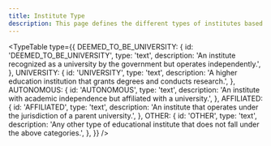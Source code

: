 ```yaml
---
title: Institute Type
description: This page defines the different types of institutes based on their academic and administrative structure.
---
```


<TypeTable
  type={{
    DEEMED_TO_BE_UNIVERSITY: {
      id: 'DEEMED_TO_BE_UNIVERSITY',
      type: 'text',
      description:
        'An institute recognized as a university by the government but operates independently.',
    },
    UNIVERSITY: {
      id: 'UNIVERSITY',
      type: 'text',
      description:
        'A higher education institution that grants degrees and conducts research.',
    },
    AUTONOMOUS: {
      id: 'AUTONOMOUS',
      type: 'text',
      description:
        'An institute with academic independence but affiliated with a university.',
    },
    AFFILIATED: {
      id: 'AFFILIATED',
      type: 'text',
      description:
        'An institute that operates under the jurisdiction of a parent university.',
    },
    OTHER: {
      id: 'OTHER',
      type: 'text',
      description:
        'Any other type of educational institute that does not fall under the above categories.',
    },
  }}
/>
